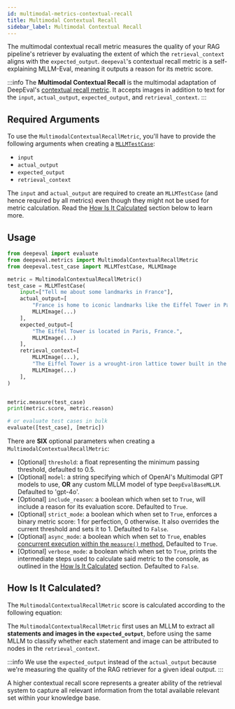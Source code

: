 ```yaml
---
id: multimodal-metrics-contextual-recall
title: Multimodal Contextual Recall
sidebar_label: Multimodal Contextual Recall
---
```


<head>
  <link
    rel="canonical"
    href="https://deepeval.com/docs/multimodal-metrics-contextual-recall"
  />
</head>


<MetricTagsDisplayer custom={true} multimodal={true} />

The multimodal contextual recall metric measures the quality of your RAG pipeline's retriever by evaluating the extent of which the `retrieval_context` aligns with the `expected_output`. `deepeval`'s contextual recall metric is a self-explaining MLLM-Eval, meaning it outputs a reason for its metric score.

:::info
The **Multimodal Contextual Recall** is the multimodal adaptation of DeepEval's [contextual recall metric](/docs/metrics-contextual-recall). It accepts images in addition to text for the `input`, `actual_output`, `expected_output`, and `retrieval_context`.
:::

## Required Arguments

To use the `MultimodalContextualRecallMetric`, you'll have to provide the following arguments when creating a [`MLLMTestCase`](/docs/evaluation-test-cases#mllm-test-case):

- `input`
- `actual_output`
- `expected_output`
- `retrieval_context`

The `input` and `actual_output` are required to create an `MLLMTestCase` (and hence required by all metrics) even though they might not be used for metric calculation. Read the [How Is It Calculated](#how-is-it-calculated) section below to learn more.

## Usage

```python
from deepeval import evaluate
from deepeval.metrics import MultimodalContextualRecallMetric
from deepeval.test_case import MLLMTestCase, MLLMImage

metric = MultimodalContextualRecallMetric()
test_case = MLLMTestCase(
    input=["Tell me about some landmarks in France"],
    actual_output=[
        "France is home to iconic landmarks like the Eiffel Tower in Paris.",
        MLLMImage(...)
    ],
    expected_output=[
        "The Eiffel Tower is located in Paris, France.",
        MLLMImage(...)
    ],
    retrieval_context=[
        MLLMImage(...),
        "The Eiffel Tower is a wrought-iron lattice tower built in the late 19th century.",
        MLLMImage(...)
    ],
)


metric.measure(test_case)
print(metric.score, metric.reason)

# or evaluate test cases in bulk
evaluate([test_case], [metric])
```

There are **SIX** optional parameters when creating a `MultimodalContextualRecallMetric`:

- [Optional] `threshold`: a float representing the minimum passing threshold, defaulted to 0.5.
- [Optional] `model`: a string specifying which of OpenAI's Multimodal GPT models to use, **OR** any custom MLLM model of type `DeepEvalBaseMLLM`. Defaulted to 'gpt-4o'.
- [Optional] `include_reason`: a boolean which when set to `True`, will include a reason for its evaluation score. Defaulted to `True`.
- [Optional] `strict_mode`: a boolean which when set to `True`, enforces a binary metric score: 1 for perfection, 0 otherwise. It also overrides the current threshold and sets it to 1. Defaulted to `False`.
- [Optional] `async_mode`: a boolean which when set to `True`, enables [concurrent execution within the `measure()` method.](/docs/metrics-introduction#measuring-metrics-in-async) Defaulted to `True`.
- [Optional] `verbose_mode`: a boolean which when set to `True`, prints the intermediate steps used to calculate said metric to the console, as outlined in the [How Is It Calculated](#how-is-it-calculated) section. Defaulted to `False`.

## How Is It Calculated?

The `MultimodalContextualRecallMetric` score is calculated according to the following equation:

<Equation formula="\text{Multimodal Contextual Recall} = \frac{\text{Number of Attributable Statements}}{\text{Total Number of Statements}}" />

The `MultimodalContextualRecallMetric` first uses an MLLM to extract all **statements and images in the `expected_output`**, before using the same MLLM to classify whether each statement and image can be attributed to nodes in the `retrieval_context`.

:::info
We use the `expected_output` instead of the `actual_output` because we're measuring the quality of the RAG retriever for a given ideal output.
:::

A higher contextual recall score represents a greater ability of the retrieval system to capture all relevant information from the total available relevant set within your knowledge base.

